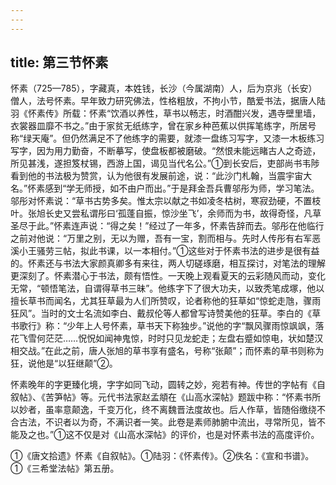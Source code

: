 ```yaml
---
---
---
```

title: 第三节怀素
---



怀素（725—785），字藏真，本姓钱，长沙（今属湖南）人，后为京兆（长安）僧人，法号怀素。早年致力研究佛法，性格粗放，不拘小节，酷爱书法，据唐人陆羽《怀素传》所载：怀素“饮酒以养性，草书以畅志，时酒酣兴发，遇寺壁里墙，衣裳器皿靡不书之。”由于家贫无纸练字，曾在家乡种芭蕉以供挥笔练字，所居号称“绿天庵”。但仍然满足不了他练字的需要，就漆一盘练习写字，又漆一木板练习写字，因为用力勤奋，不断摹写，使盘板都被磨破。“然恨未能远睹古人之奇迹，所见甚浅，遂担笈杖锡，西游上国，谒见当代名公。”①到长安后，吏部尚书韦陟看到他的书法极为赞赏，认为他很有发展前途，说：“此沙门札翰，当震宇宙大名。”怀素感到“学无师授，如不由户而出。”于是拜金吾兵曹邬彤为师，学习笔法。邬彤对怀素说：“草书古势多矣。惟太宗以献之书如凌冬枯树，寒寂劲硬，不置枝叶。张旭长史又尝私谓彤曰‘孤蓬自振，惊沙坐飞’，余师而为书，故得奇怪，凡草圣尽于此。”怀素连声说：“得之矣！”经过了一年多，怀素告辞而去。邬彤在他临行之前对他说：“万里之别，无以为赠，吾有一宝，割而相与。先时人传彤有右军恶溪小王骚劳三帖，拟此书课，以一本相付。”①这些对于怀素书法的进步是很有益的。怀素还与书法大家颜真卿多有来往，两人切磋琢磨，相互探讨，对笔法的理解更深刻了。怀素潜心于书法，颇有悟性。一天晚上观看夏天的云彩随风而动，变化无常，“顿悟笔法，自谓得草书三昧”。他练字下了很大功夫，以致秃笔成塚，他以擅长草书而闻名，尤其狂草最为人们所赞叹，论者称他的狂草如“惊蛇走虺，骤雨狂风”。当时的文士名流如李白、戴叔伦等人都曾写诗赞美他的狂草。李白的《草书歌行》称：“少年上人号怀素，草书天下称独步。”说他的字“飘风骤雨惊飒飒，落花飞雪何茫茫……怳怳如闻神鬼惊，时时只见龙蛇走；左盘右蹙如惊电，状如楚汉相交战。”在此之前，唐人张旭的草书享有盛名，号称“张颠”；而怀素的草书则称为狂，说他是“以狂继颠”②。

怀素晚年的字更臻化境，字字如同飞动，圆转之妙，宛若有神。传世的字帖有《自叙帖》、《苦笋帖》等。元代书法家赵孟頫在《山高水深帖》题跋中称：“怀素书所以妙者，虽率意颠逸，千变万化，终不离魏晋法度故也。后人作草，皆随俗缴绕不合古法，不识者以为奇，不满识者一笑。此卷是素师肺腑中流出，寻常所见，皆不能及之也。”①这不仅是对《山高水深帖》的评价，也是对怀素书法的高度评价。

①《唐文拾遗》怀素《自叙帖》。①陆羽：《怀素传》。②佚名：《宣和书谱》。①《三希堂法帖》第五册。